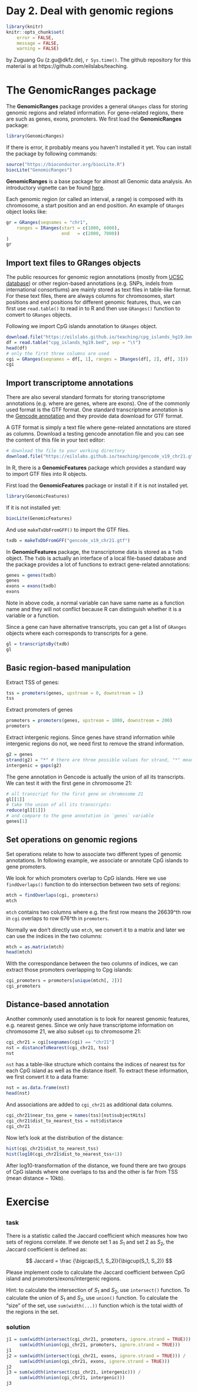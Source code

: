 Day 2. Deal with genomic regions
===================================


```r
library(knitr)
knitr::opts_chunk$set(
    error = FALSE,
    message = FALSE,
    warning = FALSE)
```

by Zuguang Gu (z.gu@dkfz.de), `r Sys.time()`. The github repository
for this material is at https://github.com/eilslabs/teaching.

# The GenomicRanges package

The **GenomicRanges** package provides a general `GRanges` class for storing genomic regions and related
information. For gene-related regions, there are such as genes, exons, promoters. We first load the **GenomicRanges**
package:

```r
library(GenomicRanges)
```

If there is error, it probably means you haven't installed it yet. You can install the package by following commands:

```r
source("https://bioconductor.org/biocLite.R")
biocLite("GenomicRanges")
```

**GenomicRanges** is a base package for almost all Genomic data analysis. An introductory vignette can be found
[here](https://bioconductor.org/packages/release/bioc/vignettes/GenomicRanges/inst/doc/GenomicRangesIntroduction.pdf).

Each genomic region (or called an interval, a range) is composed with its chromosome, a start position and an end
position. An example of `GRanges` object looks like:

```r
gr = GRanges(seqnames = "chr1", 
	ranges = IRanges(start = c(1000, 6000), 
		             end   = c(2000, 7000))
)
gr
```

## Import text files to GRanges objects

The public resources for genomic region annotations (mostly from [UCSC database](https://genome.ucsc.edu/cgi-bin/hgTables)) 
or other region-based annotations (e.g. SNPs, indels from international consortiums) are mainly stored as text files in table-like
format. For these text files, there are always columns for chromosomes, start positions and end positions for different 
genomic features, thus, we can first use `read.table()` to read in to R and then use `GRanges()` function to convert to `GRanges` objects.

Following we import CpG islands annotation to `GRanges` object.

```r
download.file("https://eilslabs.github.io/teaching/cpg_islands_hg19.bed", "cpg_islands_hg19.bed")
df = read.table("cpg_islands_hg19.bed", sep = "\t")
head(df)
# only the first three columns are used
cgi = GRanges(seqnames = df[, 1], ranges = IRanges(df[, 2], df[, 3]))
cgi
```

## Import transcriptome annotations

There are also several standard formats for storing transcriptome annotations (e.g. where are genes, where are exons). One of
the commonly used format is the GTF format. One standard transcriptome annotation is the [Gencode annotation](https://www.gencodegenes.org/releases/current.html) 
and they provide data download for GTF format.

A GTF format is simply a text file where gene-related annotations are stored as columns. Download a testing gencode annotation file
and you can see the content of this file in your text editor:

```r
# download the file to your working directory
download.file("https://eilslabs.github.io/teaching/gencode_v19_chr21.gtf", "gencode_v19_chr21.gtf")
```

In R, there is a **GenomicFeatures** package which provides a standard way to import GTF files into R objects. 

First load the **GenomicFeatures** package or install it if it is not installed yet.

```r
library(GenomicFeatures)
```

If it is not installed yet:

```r
biocLite(GenomicFeatures)
```

And use `makeTxDbFromGFF()` to import the GTF files.

```r
txdb = makeTxDbFromGFF("gencode_v19_chr21.gtf")
```

In **GenomicFeatures** package, the transcriptome data is stored as a `TxDb` object. The `TxDb` is actually an interface
of a local file-based database and the package provides a lot of functions to extract gene-related annotations:

```r
genes = genes(txdb)
genes
exons = exons(txdb)
exons
```

Note in above code, a normal variable can have same name as a function name and they will not conflict 
because R can distinguish whether it is a variable or a function.

Since a gene can have alternative transcripts, you can get a list of `GRanges` objects where each corresponds
to transcripts for a gene.

```r
gl = transcriptsBy(txdb)
gl
```


## Basic region-based manipulation

Extract TSS of genes:

```r
tss = promoters(genes, upstream = 0, downstream = 1)
tss
```

Extract promoters of genes

```r
promoters = promoters(genes, upstream = 1000, downstream = 200)
promoters
```

Extract intergenic regions. Since genes have strand information while intergenic regions do not,
we need first to remove the strand information.

```r
g2 = genes
strand(g2) = "*" # there are three possible values for strand, "*" means no strand information
intergenic = gaps(g2)
```

The gene annotation in Gencode is actually the union of all its transcripts. We can test it with
the first gene in chromosome 21:

```r
# all transcript for the first gene on chromosome 21
gl[[1]]
# take the union of all its transcripts:
reduce(gl[[1]])
# and compare to the gene annotation in `genes` variable
genes[1]
```

## Set operations on genomic regions

Set operations relate to how to associate two different types of genomic annotations.
In following example, we associate or annotate CpG islands to gene promoters.

We look for which promoters overlap to CpG islands. Here we use `findOverlaps()` function to
do intersection between two sets of regions:

```r
mtch = findOverlaps(cgi, promoters)
mtch
```

`mtch` contains two columns where e.g. the first row means the 26639^th row in `cgi`
overlaps to row 676^th in `promoters`.

Normally we don't directly use `mtch`, we convert it to a matrix and later we can use 
the indices in the two columns:

```r
mtch = as.matrix(mtch)
head(mtch)
```

With the correspondance between the two columns of indices, we can extract those promoters
overlapping to Cpg islands:

```r
cgi_promoters = promoters[unique(mtch[, 2])]
cgi_promoters
```

## Distance-based annotation

Another commonly used annotation is to look for nearest genomic features, e.g. nearest genes.
Since we only have transcriptome information on chromosome 21, we also subset `cgi` to chromosome 21:

```r
cgi_chr21 = cgi[seqnames(cgi) == "chr21"]
nst = distanceToNearest(cgi_chr21, tss)
nst
```

`nst` has a table-like structure which contains the indices of nearest tss for each CpG island
as well as the distance itself. To extract these information, we first convert it to a data frame:

```r
nst = as.data.frame(nst)
head(nst)
```

And associations are added to `cgi_chr21` as additional data columns.

```r
cgi_chr21$near_tss_gene = names(tss)[nst$subjectHits]
cgi_chr21$dist_to_nearest_tss = nst$distance
cgi_chr21
```

Now let's look at the distribution of the distance:

```r
hist(cgi_chr21$dist_to_nearest_tss)
hist(log10(cgi_chr21$dist_to_nearest_tss+1))
```

After log10-transformation of the distance, we found there are two groups of CpG islands
where one overlaps to tss and the other is far from TSS (mean distance ~ 10kb).

# Exercise 

## {.tabset}

### task

There is a statistic called the Jaccard coefficient which measures how two sets of regions correlate.
If we denote set 1 as $S_1$ and set 2 as $S_2$, the Jaccard coefficient is defined as:

$$ Jaccard = \frac {\bigcap(S_1, S_2)}{\bigcup(S_1, S_2)} $$

Please implement code to calculate the Jaccard coefficient between CpG island and promoters/exons/intergenic regions.

Hint: to calculate the intersection of $S_1$ and $S_2$, use `intersect()` function. To calculate the union of $S_1$ and $S_2$,
use `union()` function. To calculate the "size" of the set, use `sum(width(...))` function which is the total
width of the regions in the set.

### solution

```r
j1 = sum(width(intersect(cgi_chr21, promoters, ignore.strand = TRUE))) /
     sum(width(union(cgi_chr21, promoters, ignore.strand = TRUE)))
j1
j2 = sum(width(intersect(cgi_chr21, exons, ignore.strand = TRUE))) /
     sum(width(union(cgi_chr21, exons, ignore.strand = TRUE)))
j2
j3 = sum(width(intersect(cgi_chr21, intergenic))) /
     sum(width(union(cgi_chr21, intergenic)))
j3
```
